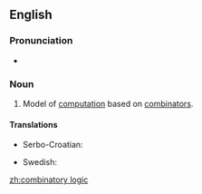 ==English==

{{wikipedia}}

===Pronunciation===
* {{audio|en-us-combinatory logic.ogg|Audio (US)|lang=en}}

===Noun===
{{en-noun|-}}

# {{context|computer science|lang=en}} Model of [[computation]] based on [[combinator]]s.

====Translations====
{{trans-top|model of computation}}
* Serbo-Croatian: {{t|sh|kombinatorna logika|f}}
{{trans-mid}}
* Swedish: {{t|sv|kombinatorisk logik}}
{{trans-bottom}}

[[zh:combinatory logic]]